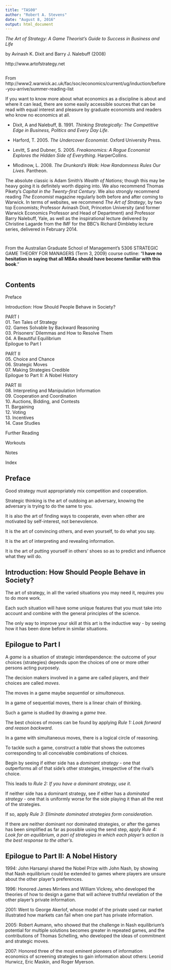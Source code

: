 ```yaml
---
title: "TAS00"
author: "Robert A. Stevens"
date: "August 8, 2016"
output: html_document
---
```


*The Art of Strategy: A Game Theorist's Guide to Success in Business and Life*

by Avinash K. Dixit and Barry J. Nalebuff (2008)

http://www.artofstrategy.net

```
```
From http://www2.warwick.ac.uk/fac/soc/economics/current/ug/induction/before-you-arrive/summer-reading-list

If you want to know more about what economics as a discipline is about and where it can lead, there are some easily accessible sources that can be read with equal interest and pleasure by graduate economists and readers who know no economics at all.

- Dixit, A and Nalebuff, B. 1991. *Thinking Strategically: The Competitive Edge in Business, Politics and Every Day Life*.

- Harford, T. 2005. *The Undercover Economist*. Oxford University Press.

- Levitt, S and Dubner, S. 2005. *Freakonomics: A Rogue Economist Explores the Hidden Side of Everything*. HarperCollins.

- Mlodinow, L. 2008. *The Drunkard’s Walk: How Randomness Rules Our Lives*. Pantheon.

The absolute classic is Adam Smith’s *Wealth of Nations*; though this may be heavy going it is definitely worth dipping into. We also recommend Thomas Pikety's *Capital in the Twenty-first Century*. We also strongly recommend reading *The Economist* magazine regularly both before and after coming to Warwick. In terms of websites, we recommend *The Art of Strategy*, by two top Economists; Professor Avinash Dixit, Princeton University (and former Warwick Economics Professor and Head of Department) and Professor Barry Nalebuff, Yale, as well as the inspirational lecture delivered by Christine Lagarde from the IMF for the BBC’s Richard Dimbleby lecture series, delivered in February 2014.
```
```

```
```
From the Australian Graduate School of Management's 5306 STRATEGIC GAME THEORY FOR MANAGERS (Term 3, 2009) course outline:  "**I have no hesitation in saying that all MBAs should have become familiar with this book**."
```
```

## Contents

Preface

Introduction:  How Should People Behave in Society?

PART I  
01. Ten Tales of Strategy  
02. Games Solvable by Backward Reasoning  
03. Prisoners' Dilemmas and How to Resolve Them  
04. A Beautiful Equilibrium  
Epilogue to Part I

PART II  
05. Choice and Chance  
06. Strategic Moves  
07. Making Strategies Credible  
Epilogue to Part II: A Nobel History

PART III  
08. Interpreting and Manipulation Information  
09. Cooperation and Coordination  
10. Auctions, Bidding, and Contests  
11. Bargaining  
12. Voting  
13. Incentives  
14. Case Studies

Further Reading

Workouts

Notes

Index

## Preface

Good strategy must appropriately mix competition and cooperation.

Strategic thinking is the art of outdoing an adversary, knowing the adversary is trying to do the same to you.

It is also the art of finding ways to cooperate, even when other are motivated by self-interest, not benevolence.

It is the art of convincing others, and even yourself, to do what you say.

It is the art of interpreting and revealing information.

It is the art of putting yourself in others' shoes so as to predict and influence what they will do.

## Introduction:  How Should People Behave in Society?

The art of strategy, in all the varied situations you may need it, requires you to do more work.

Each such situation will have some unique features that you must take into account and combine with the general principles of the science. 

The only way to improve your skill at this art is the inductive way - by seeing how it has been done before in similar situations.

## Epilogue to Part I

A *game* is a situation of strategic interdependence: the outcome of your choices (strategies) depends upon the choices of one or more other persons acting purposely.

The decision makers involved in a game are called players, and their choices are called *moves*.

The moves in a game maybe *sequential* or *simultaneous*.

In a game of sequential moves, there is a linear chain of thinking.

Such a game is studied by drawing a *game tree*.

The best choices of moves can be found by applying *Rule 1: Look forward and reason backward*.

In a game with simultaneous moves, there is a logical circle of reasoning.

To tackle such a game, construct a *table* that shows the outcomes corresponding to all conceivable combinations of choices.

Begin by seeing if either side has a *dominant strategy* - one that outperforms all of that side's other strategies, irrespective of the rival's choice.

This leads to *Rule 2: If you have a dominant strategy, use it*.

If neither side has a dominant strategy, see if either has a *dominated strategy* - one that is uniformly worse for the side playing it than all the rest of the strategies.

If so, apply *Rule 3: Eliminate dominated strategies form consideration.*

If there are neither dominant nor dominated strategies, or after the games has been simplified as far as possible using the send step, apply *Rule 4: Look for an equilibrium, a pari of strategies in which each player's action is the best response to the other's*.

## Epilogue to Part II: A Nobel History

1994: John Harsanyi shared the Nobel Prize with John Nash, by showing that Nash equilibrium could be extended to games where players are unsure about the other player's preferences.

1996: Honored James Mirrlees and William Vickrey, who developed the theories of how to design a game that will achieve truthful revelation of the other player's private information.

2001: Went to George Akerlof, whose model of the private used car market illustrated how markets can fail when one part has private information. 

2005: Robert Aumann, who showed that the challenge in Nash equilibrium's potential for multiple solutions becomes greater in repeated games, and the contributions of Thomas Schelling, who developed the ideas of commitment and strategic moves.

2007: Honored three of the most eminent pioneers of information economics of screening strategies to gain information about others: Leonid Hurwicz, Eric Maskin, and Roger Myerson.
